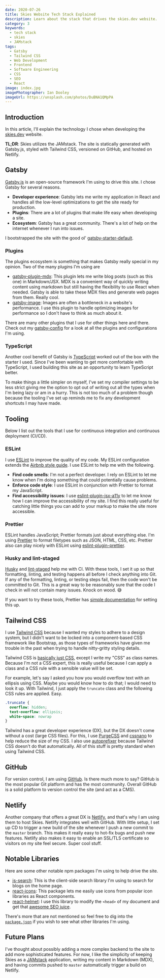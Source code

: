 ```yaml
---
date: 2020-07-26
title: Skies Website Tech Stack Explained
description: Learn about the stack that drives the skies.dev website.
category: 3
keywords:
  - tech stack
  - skies
  - JAMstack
tags:
  - Gatsby
  - Tailwind CSS
  - Web Development
  - Frontend
  - Software Engineering
  - CSS
  - SEO
  - React
image: index.jpg
imagePhotographer: Ian Dooley
imageUrl: https://unsplash.com/photos/DuBNA1QMpPA
---
```


## Introduction

In this article, I'll explain the technology I chose when developing the
[skies.dev](https://www.skies.dev) website.

**TL;DR**: Skies utilizes the JAMstack. The site is statically generated with
Gatsby.js, styled with Tailwind CSS, versioned on GitHub, and hosted on Netlify.

## Gatsby

[Gatsby.js](https://www.gatsbyjs.org/) is an open-source framework I'm using to
drive this site. I chose Gatsby for several reasons.

- **Developer experience**: Gatsby lets me write my application in React and
  handles all the low-level optimizations to get the site ready for production.
- **Plugins**: There are a lot of plugins that make life easy when developing a
  site.
- **Ecosystem**: Gatsby has a great community. There's a lot of help on the
  internet whenever I run into issues.

I bootstrapped the site with the good ol'
[gatsby-starter-default](https://www.gatsbyjs.org/starters/gatsbyjs/gatsby-starter-default/).

### Plugins

The plugins ecosystem is something that makes Gatsby really special in my
opinion. Two of the many plugins I'm using are

- [gatsby-plugin-mdx](https://www.gatsbyjs.org/packages/gatsby-plugin-mdx/):
  This plugin lets me write blog posts (such as this one) in Markdown/JSX. MDX
  is a convenient way of quickly writing content using markdown but still having
  the flexibility to use React when needed. Gatsby is able to take these MDX
  files and generate web pages from them. Really cool.
- [gatsby-image](https://www.gatsbyjs.org/packages/gatsby-image): Images are
  often a bottleneck in a website's performance. I use this plugin to handle
  optimizing images for performance so I don't have to think as much about it.

There are many other plugins that I use for other things here and there. Check
out my
[gatsby-config](https://github.com/swkeever/skies.dev/blob/master/gatsby-config.js)
for a look at all the plugins and configurations I'm using.

### TypeScript

Another cool benefit of Gatsby is [TypeScript](https://www.typescriptlang.org/)
worked out of the box with the starter I used. Since I've been wanting to get
more comfortable with TypeScript, I used building this site as an opportunity to
learn TypeScript better.

To make things a little simpler on myself, I've set my compiler settings to be
less strict giving me the option to opt out of writing out all the types when
I'm being lazy or am in a hurry. This is not too much of a problem though
because the tooling I've set up reminds me to fix any development shortcuts I
may have made.

## Tooling

Below I list out the tools that I use for continuous integration and continuous
deployment (CI/CD).

### ESLint

I use [ESLint](https://eslint.org/) to improve the quality of my code. My ESLint
configuration extends the
[Airbnb style guide](https://github.com/airbnb/javascript). I use ESLint to help
me with the following.

- **Find code smells**: I'm not a perfect developer. I rely on ESLint to let me
  know when I'm doing something that could potentially cause problems.
- **Enforce code style**: I use ESLint in conjunction with Prettier to format my
  JavaScript.
- **Find accessibility issues**: I use
  [eslint-plugin-jsx-a11y](https://www.npmjs.com/package/eslint-plugin-jsx-a11y)
  to let me know how I can improve the accessibility of my site. I find this
  really useful for catching little things you can add to your markup to make
  the site more accessible.

### Prettier

ESLint handles JavaScript; Prettier formats just about everything else. I'm
using [Prettier](https://prettier.io/) to format filetypes such as JSON, HTML,
CSS, etc. Prettier also can play nicely with ESLint using
[eslint-plugin-prettier](https://github.com/prettier/eslint-plugin-prettier).

### Husky and lint-staged

[Husky](https://www.npmjs.com/package/husky) and
[lint-staged](https://github.com/okonet/lint-staged) help me with CI. With these
tools, I set it up so that formatting, linting, and testing happens all before I
check anything into Git. If any of the formatting, linting, or testing steps
fail, then the code won't be committed to Git. This is a great way to be
reasonably sure that the code I check in will not contain many issues. Knock on
wood. 😅

If you want to try these tools, Prettier has
[simple documentation](https://prettier.io/docs/en/precommit.html) for setting
this up.

## Tailwind CSS

I use [Tailwind CSS](https://tailwindcss.com/) because I wanted my styles to
adhere to a design system, but I didn't want to be locked into a component-based
CSS framework like Bootstrap, as those types of frameworks have given me trouble
in the past when trying to handle nitty-gritty styling details.

Tailwind CSS is [basically just CSS](/blog/learn-css), except I write my "CSS"
as class names. Because I'm not a CSS expert, this is really useful because I
can apply a class and a CSS rule with a sensible value will be set.

For example, let's say I asked you how you would overflow text with an ellipsis
using CSS. Maybe you would know how to do that; I would need to look it up. With
Tailwind, I just apply the `truncate` class and the following CSS rules are
applied. Easy.

```CSS
.truncate {
  overflow: hidden;
  text-overflow: ellipsis;
  white-space: nowrap
}
```

Tailwind has a great developer experience (DX), but the DX doesn't come without
a cost (large CSS files). For this, I use
[PurgeCSS](https://github.com/FullHuman/purgecss) and
[cssnano](https://cssnano.co/) to help reduce the size of my CSS. I also use
[autoprefixer](https://github.com/postcss/autoprefixer) because Tailwind CSS
doesn't do that automatically. All of this stuff is pretty standard when using
Tailwind CSS.

## GitHub

For version control, I am using [GitHub](https://www.github.com/). Is there much
more to say? GitHub is the most popular Git platform and has the most community.
Overall GitHub is a solid platform to version control the site (and act as a
CMS).

## Netlify

Another company that offers a great DX is [Netlify](https://www.netlify.com/),
and that's why I am using them to host Skies. Netlify integrates well with
GitHub. With little setup, I set up CD to trigger a new build of the site
whenever I push a new commit to the `master` branch. This makes it really easy
to hot-fix bugs and push new features. Netlify also makes it easy to enable an
SSL/TLS certificate so visitors on my site feel secure. Super cool stuff.

## Notable Libraries

Here are some other notable npm packages I'm using to help drive the site.

- [js-search](https://github.com/bvaughn/js-search): This is the client-side
  search library I'm using to search for blogs on the home page.
- [react-icons](https://github.com/react-icons/react-icons): This package lets
  me easily use icons from popular icon libraries as React components.
- [react-helmet](https://github.com/nfl/react-helmet): I use this library to
  modify the `<head>` of my document and get that
  [awesome SEO juice](/blog/awesome-links).

There's more that are not mentioned so feel free to dig into the
[`package.json`](https://github.com/swkeever/skies.dev/blob/master/package.json)
if you wish to see what other libraries I'm using.

## Future Plans

I've thought about possibly adding a more complex backend to the site to add
more sophisticated features. For now, I like the simplicity of keeping Skies as
a [JAMstack](https://jamstack.org/) application, writing my content in Markdown
(MDX), and having commits pushed to `master` automatically trigger a build on
Netlify.
